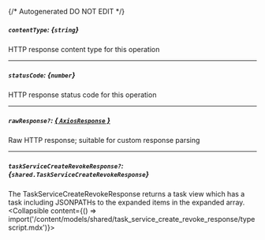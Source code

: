 {/* Autogenerated DO NOT EDIT  */}

##### `contentType`: *{`string`}*
HTTP response content type for this operation

---
##### `statusCode`: *{`number`}*
HTTP response status code for this operation

---
##### `rawResponse?`: [*{ `AxiosResponse` }*](https://axios-http.com/docs/res_schema)
Raw HTTP response; suitable for custom response parsing

---
##### `taskServiceCreateRevokeResponse?`: *{`shared.TaskServiceCreateRevokeResponse`}*
The TaskServiceCreateRevokeResponse returns a task view which has a task including JSONPATHs to the expanded items in the expanded array.
<Collapsible content={() => import('/content/models/shared/task_service_create_revoke_response/typescript.mdx')}>
</Collapsible>

